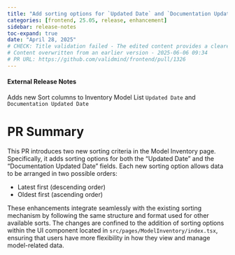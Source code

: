 ```yaml
---
title: "Add sorting options for `Updated Date` and `Documentation Updated Date` in model inventory (#1326)"
categories: [frontend, 25.05, release, enhancement]
sidebar: release-notes
toc-expand: true
date: "April 28, 2025"
# CHECK: Title validation failed - The edited content provides a clearer and more specific description of the feature being discussed. It specifies the addition of sorting options for both "Updated Date" and "Documentation Updated Date" within the model inventory, which aligns with the original content's intent to sort by "Last Updated." This edit enhances the clarity and usability of the information by explicitly stating the sorting criteria. Overall, the edit is effective and improves the original content.
# Content overwritten from an earlier version - 2025-06-06 09:34
# PR URL: https://github.com/validmind/frontend/pull/1326
---
```


#### External Release Notes
Adds new Sort columns to Inventory Model List `Updated Date` and `Documentation Updated Date`

# PR Summary

This PR introduces two new sorting criteria in the Model Inventory page. Specifically, it adds sorting options for both the "Updated Date" and the "Documentation Updated Date" fields. Each new sorting option allows data to be arranged in two possible orders: 

- Latest first (descending order)
- Oldest first (ascending order)

These enhancements integrate seamlessly with the existing sorting mechanism by following the same structure and format used for other available sorts. The changes are confined to the addition of sorting options within the UI component located in `src/pages/ModelInventory/index.tsx`, ensuring that users have more flexibility in how they view and manage model-related data.